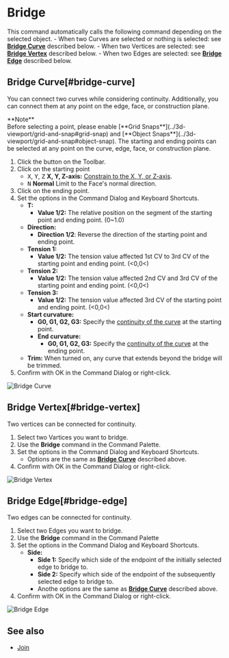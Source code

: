 
# Bridge

<Reference shortcut="" command="Bridge" button="" />

This command automatically calls the following command depending on the selected object.
     - When two Curves are selected or nothing is selected: see [**Bridge Curve**](#bridge-curve) described below.
     - When two Vertices are selected: see [**Bridge Vertex**](#bridge-vertex) described below.
     - When two Edges are selected: see [**Bridge Edge**](#bridge-edge) described below.

## Bridge Curve[#bridge-curve]

You can connect two curves while considering continuity. Additionally, you can connect them at any point on the edge, face, or construction plane.

<Callout emoji="❗">
    **Note**<br />
Before selecting a point, please enable [**Grid Snaps**](../3d-viewport/grid-and-snap#grid-snap) and [**Object Snaps**](../3d-viewport/grid-and-snap#object-snap).
</Callout>
<Callout type="info" emoji="ℹ️">
The starting and ending points can be selected at any point on the curve, edge, face, or construction plane.
</Callout>

1. Click the button <ButtonIcon type="button-bridge-curve" /> on the Toolbar.
2. Click on the starting point
   - <kbd>X</kbd>, <kbd>Y</kbd>, <kbd>Z</kbd> **X, Y, Z-axis:** [Constrain to the X, Y, or Z-axis](./sketching-essentials#constrain-to-an-axis).
   - <kbd>N</kbd> **Normal** Limit to the Face's normal direction.  
3. Click on the ending point.  
4. Set the options in the Command Dialog and Keyboard Shortcuts.
   - **T:**
        - **Value 1/2:** The relative position on the segment of the starting point and ending point. (0~1.0)
   - **Direction:** 
        - **Direction 1/2**: Reverse the direction of the starting point and ending point.
   - **Tension 1:**
        - **Value 1/2:** The tension value affected 1st CV to 3rd CV of the starting point and ending point. (\<0,0\<)
   - **Tension 2:**
        - **Value 1/2:** The tension value affected 2nd CV and 3rd CV of the starting point and ending point. (\<0,0\<)
   - **Tension 3:**
        - **Value 1/2:** The tension value affected 3rd CV of the starting point and ending point. (\<0,0\<)
   - **Start curvature:**
        - **G0, G1, G2, G3:** Specify the [continuity of the curve](../cad-essentials/continuity-curve-and-surface) at the starting point.
     -  **End curvature:**
        - **G0, G1, G2, G3:** Specify the [continuity of the curve](../cad-essentials/continuity-curve-and-surface) at the ending point.      
   - **Trim:** When turned on, any curve that extends beyond the bridge will be trimmed.
4. Confirm with OK in the Command Dialog or right-click.

![Bridge Curve](/img/bridge-curve.gif)

## Bridge Vertex[#bridge-vertex]

Two vertices can be connected for continuity.

1. Select two Vartices you want to bridge.
2. Use the **Bridge**  command in the Command Palette.
3. Set the options in the Command Dialog and Keyboard Shortcuts. 
     - Options are the same as [**Bridge Curve**](#bridge-curve) described above.
4. Confirm with OK in the Command Dialog or right-click.

![Bridge Vertex](/img/bridge-vertex.gif)

## Bridge Edge[#bridge-edge]

Two edges can be connected for continuity.

1. Select two Edges you want to bridge.
2. Use the **Bridge** command in the Command Palette
3. Set the options in the Command Dialog and Keyboard Shortcuts.
   - **Side:** 
        - **Side 1:** Specify which side of the endpoint of the initially selected edge to bridge to.
        - **Side 2:** Specify which side of the endpoint of the subsequently selected edge to bridge to.
     - Anothe options are the same as [**Bridge Curve**](#bridge-curve) described above.
4. Confirm with OK in the Command Dialog or right-click.

![Bridge Edge](/img/bridge-edge.gif)

## See also
- [Join](./join)

